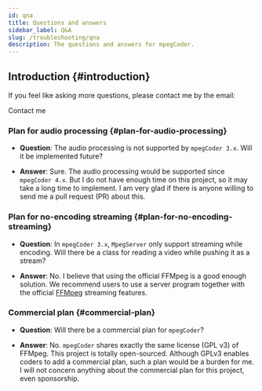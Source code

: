 ```yaml
---
id: qna
title: Questions and answers
sidebar_label: Q&A
slug: /troubleshooting/qna
description: The questions and answers for mpegCoder.
---
```



## Introduction {#introduction}

If you feel like asking more questions, please contact me by the email:

<p>
  <DarkButton to="mailto:cainmagi@gmail.com" icon={mdiEmailEditOutline}>
    Contact me
  </DarkButton>
</p>

### Plan for audio processing {#plan-for-audio-processing}

* **Question**: The audio processing is not supported by `mpegCoder 3.x`. Will it be implemented future?

* **Answer**: Sure. The audio processing would be supported since `mpegCoder 4.x`. But I do not have enough time on this project, so it may take a long time to implement. I am very glad if there is anyone willing to send me a pull request (PR) about this.

### Plan for no-encoding streaming {#plan-for-no-encoding-streaming}

* **Question**: In `mpegCoder 3.x`, `MpegServer` only support streaming while encoding. Will there be a class for reading a video while pushing it as a stream?

* **Answer**: No. I believe that using the official FFMpeg is a good enough solution. We recommend users to use a server program together with the official [FFMpeg<IconExternalLink/>][link-ffmpeg-stream] streaming features.

### Commercial plan {#commercial-plan}

* **Question**: Will there be a commercial plan for `mpegCoder`?

* **Answer**: No. `mpegCoder` shares exactly the same license (GPL v3) of FFMpeg. This project is totally open-sourced. Although GPLv3 enables coders to add a commercial plan, such a plan would be a burden for me. I will not concern anything about the commercial plan for this project, even sponsorship.

[link-ffmpeg-stream]:https://trac.ffmpeg.org/wiki/StreamingGuide "FFMpeg used for streaming"
